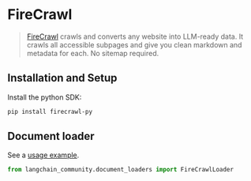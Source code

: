 # FireCrawl

>[FireCrawl](https://firecrawl.dev/?ref=langchain) crawls and converts any website into LLM-ready data.
> It crawls all accessible subpages and give you clean markdown
> and metadata for each. No sitemap required.


## Installation and Setup

Install the python SDK:

```bash
pip install firecrawl-py
```

## Document loader

See a [usage example](/docs/integrations/document_loaders/firecrawl).

```python
from langchain_community.document_loaders import FireCrawlLoader
```
